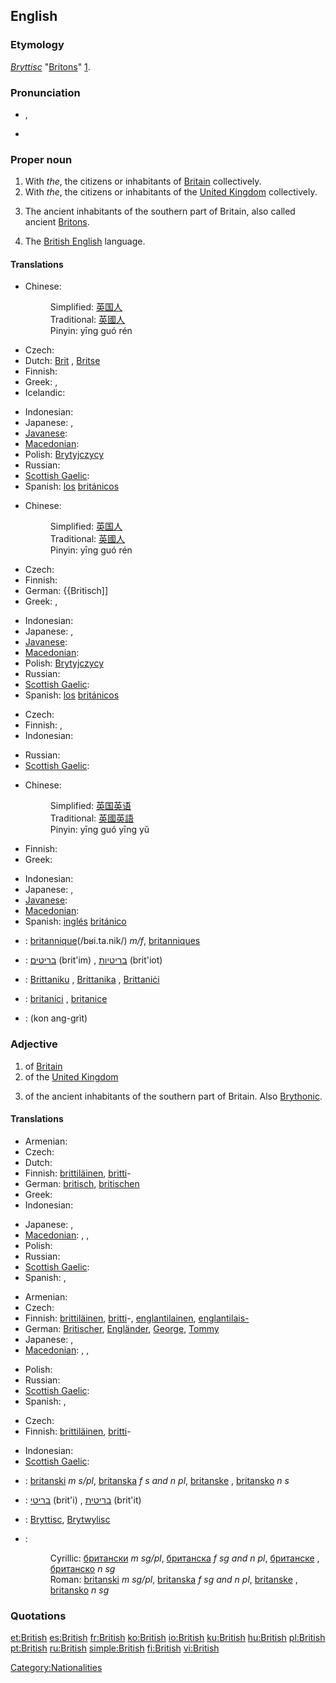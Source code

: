 {{wikipedia|dab=British}}
==English==

{{rank|school|language|court|752|British|meant|tears|expected}}

===Etymology===
{{etyl|ang}} ''[[Bryttisc]]'' "[[Britons]]" [http://www.etymonline.com/index.php?search=British].

===Pronunciation===
* {{a|GA|RP}} {{IPA|/ˈbɹɪt.ɪʃ/}}, {{SAMPA|/"brIt.IS/}}
* {{audio|en-us-british.ogg|Audio (US)}}

===Proper noun===
{{en-proper noun}}

# With ''the'', the citizens or inhabitants of [[Britain]] collectively.
# With ''the'', the citizens or inhabitants of the [[United Kingdom]] collectively.
# {{history}} The ancient inhabitants of the southern part of Britain, also called ancient [[Briton]]s.
# The [[British English]] language.

====Translations====
{{trans-top|citizens or inhabitants of Britain}}
* Chinese:
*: Simplified: [[英国人]]
*: Traditional: [[英國人]]
*: Pinyin: yīng guó rén
* Czech: {{t-|cs|Britové|m|p}}
* Dutch: [[Brit]] {{m}}, [[Britse]] {{f}}
* Finnish: {{t-|fi|britti|alt=britit}}
* Greek: {{t-|el|Βρεττανός|m}},  {{t|el|Βρεττανή|f}}
* Icelandic: {{t-|is|Breti|m}}
{{trans-mid}}
* Indonesian: {{t-|id|Bangsa Inggris|xs=Indonesian}}
* Japanese: {{t+|ja|イギリス人|tr=igirisu-jin}}, {{t+|ja|英国人|tr=eikoku-jin}}
* [[Javanese]]: {{t-|jv|Bangsa Inggeris|xs=Javanese}}
* [[Macedonian]]: {{t|mk|Британци|p|tr=Brítanci}}
* Polish: [[Brytyjczycy]] {{p}}
* Russian: {{t|ru|британцы|m|p|tr=británcy}}
* [[Scottish Gaelic]]: {{t-|gd|Breatannaich|m|xs=Scottish Gaelic}}
* Spanish: [[los]] [[británico]]s {{p}}
{{trans-bottom}}

{{trans-top|the citizens or inhabitants of the UK}}
* Chinese:
*: Simplified: [[英国人]]
*: Traditional: [[英國人]]
*: Pinyin: yīng guó rén
* Czech: {{t-|cs|Britové|m|p}}
* Finnish: {{t-|fi|britti|alt=britit}}
* German: {{Britisch]]
* Greek: {{t-|el|Βρεττανός|m}},  {{t|el|Βρεττανή|f}}
{{trans-mid}}
* Indonesian: {{t-|id|Orang Inggris|xs=Indonesian}}
* Japanese: {{t+|ja|イギリス人|tr=igirisu-jin}}, {{t+|ja|英国人|tr=eikoku-jin}}
* [[Javanese]]: {{t-|jv|Wong Inggeris|xs=Javanese}}
* [[Macedonian]]: {{t|mk|Британци|p|tr=Brítanci}}
* Polish: [[Brytyjczycy]] {{p}}
* Russian: {{t|ru|британцы|m|p|tr=británcy}}
* [[Scottish Gaelic]]: {{t-|gd|Breatannaich|m|xs=Scottish Gaelic}}
* Spanish: [[los]] [[británico]]s {{p}}
{{trans-bottom}}

{{trans-top|history: ancient inhabitants of the southern part of Britain}}
* Czech: {{t-|cs|Britonové|m|p}}
* Finnish: {{t-|fi|britti|alt=britit}}, {{t-|fi|brittiläinen|alt=brittiläiset}}
* Indonesian: {{t-|id|Orang Inggris Kuno| Orang Saxon (Sakson)|Orang Pribumi Inggris|xs=Indonesian}}
{{trans-mid}}
* Russian: {{t|ru|бритты|m|p|tr=brítty}}
* [[Scottish Gaelic]]: {{t-|gd|Breatannaich|m|xs=Scottish Gaelic}}
{{trans-bottom}}

{{trans-top|the British English language}}
* Chinese:
*: Simplified: [[英国英语]]
*: Traditional: [[英國英語]]
*: Pinyin: yīng guó yīng yǔ
* Finnish: {{t-|fi|englanninenglanti}}
* Greek: {{t+|el|αγγλικά|n|p}}
{{trans-mid}}
* Indonesian: {{t-|id|Bahasa Inggris|xs=Indonesian}}
* Japanese: {{t|ja|イギリス英語|tr=igirisu eigo}},  {{t|ja|英英語 / 英々語|tr=ei eigo}}
* [[Javanese]]: {{t-|jv|Basa Inggeris|xs=Javanese}}
* [[Macedonian]]: {{t|mk|британски англиски|m|tr=brítanski ángliski}}
* Spanish: [[inglés]] [[británico]]
{{trans-bottom}}

{{checktrans-top}}
<!-- Most of these are in singular. Should they really be? -->
* {{ttbc|French}}: [[britannique]](/bʁi.ta.nik/) ''m/f'', [[britanniques]] {{p}}
* {{ttbc|Hebrew}}: [[בריטים]] (brit'im) {{m|p}}, [[בריטיות]] (brit'iot) {{f|p}}
{{trans-mid}}
* {{ttbc|Maltese}}: [[Brittaniku]] {{m}}, [[Brittanika]] {{f}}, [[Brittaniċi]] {{p}}
* {{ttbc|Romanian}}: [[britanici]] {{m|p}}, [[britanice]] {{f|p}}
* {{ttbc|Thai}}: {{Thai|[[คนอังกฤษ]]}} (kon ang-grìt)
{{trans-bottom}}

===Adjective===
{{en-adj}}

# of [[Britain]]
# of the [[United Kingdom]]
# {{history}} of the ancient inhabitants of the southern part of Britain.  Also [[Brythonic]].

====Translations====
{{trans-top|of Britain}}
* Armenian: {{t-|hy|բրիտանական|tr=britanakan}}
* Czech: {{t-|cs|britský}}
* Dutch: {{t+|nl|Brits}}
* Finnish: [[brittiläinen]], [[britti]]-
* German: [[britisch]], [[britischen]]
* Greek: {{t|el|βρετανικός|m}}
* Indonesian: {{t+|id|Inggris|xs=Indonesian}}
{{trans-mid}}
* Japanese: {{t|ja|イギリスの|tr=igirisu no}}, {{t|ja|英国の|tr=eikoku no}}
* [[Macedonian]]: {{t-|mk|британски|m|tr=brítanski}},  {{t|mk|британска|f|tr=brítanska}},  {{t|mk|британско|n|tr=brítansko}}
* Polish: {{t+|pl|brytyjski|m}}
* Russian: {{t+|ru|британский|tr=británskij}}
* [[Scottish Gaelic]]: {{t-|gd|Breatannach|xs=Scottish Gaelic}}
* Spanish: {{t+|es|británico|m}}, {{t-|es|británica|f}}
{{trans-bottom}}

{{trans-top|colloquial: of the UK}}
* Armenian: {{t-|hy|բրիտանական|tr=britanakan}}
* Czech: {{t-|cs|britský}}
* Finnish: [[brittiläinen]], [[britti]]-, [[englantilainen]], [[englantilais-]]
* German: [[Britischer]], [[Engländer]], [[George]], [[Tommy]]
* Japanese: {{t|ja|イギリスの|tr=igirisu no}}, {{t|ja|英国の|tr=eikoku no}}
* [[Macedonian]]: {{t-|mk|британски|m|tr=brítanski}},  {{t|mk|британска|f|tr=brítanska}},  {{t|mk|британско|n|tr=brítansko}}
{{trans-mid}}
* Polish: {{t+|pl|brytyjski|m}}
* Russian: {{t+|ru|британский|tr=británskij}}
* [[Scottish Gaelic]]: {{t-|gd|Breatannach|xs=Scottish Gaelic}}
* Spanish: {{t+|es|británico|m}}, {{t-|es|británica|f}}
{{trans-bottom}}

{{trans-top|history: of the ancient inhabitants of the southern part of Britain}}
* Czech: {{t-|cs|britonský}}
* Finnish: [[brittiläinen]], [[britti]]-
{{trans-mid}}
* Indonesian: {{t-|id|Sejarah Orang Inggris Purba|xs=Indonesian}}
* [[Scottish Gaelic]]: {{t-|gd|Breatannach|xs=Scottish Gaelic}}
{{trans-bottom}}

{{checktrans-top}}
* {{ttbc|Bosnian}}: [[britanski]] ''m s/pl'', [[britanska]] ''f s and n pl'', [[britanske]] {{f}} {{p}}, [[britansko]] ''n s''
* {{ttbc|Hebrew}}: [[בריטי]] (brit'i) {{m}}, [[בריטית]] (brit'it) {{f}}
* {{ttbc|Old English}}: [[Bryttisc]], [[Brytwylisc]]
* {{ttbc|Serbian}}:
*: Cyrillic: [[британски]] ''m sg/pl'', [[британска]] ''f sg and n pl'', [[британске]] {{f}} {{p}}, [[британско]] ''n sg''
*: Roman: [[britanski]] ''m sg/pl'', [[britanska]] ''f sg and n pl'', [[britanske]] {{f}} {{p}}, [[britansko]] ''n sg''
{{checktrans-bottom}}

===Quotations===
{{seeCites}}

[[Category:Nationalities]]

[[et:British]]
[[es:British]]
[[fr:British]]
[[ko:British]]
[[io:British]]
[[ku:British]]
[[hu:British]]
[[pl:British]]
[[pt:British]]
[[ru:British]]
[[simple:British]]
[[fi:British]]
[[vi:British]]